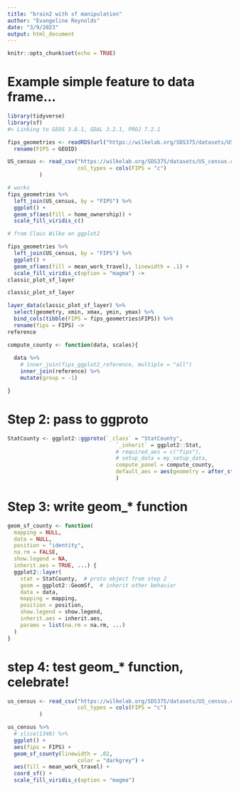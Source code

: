 ```yaml
---
title: "brain2 with sf manipulation"
author: "Evangeline Reynolds"
date: "3/9/2023"
output: html_document
---
```


```r
knitr::opts_chunk$set(echo = TRUE)
```

# Example simple feature to data frame...

```r
library(tidyverse)
library(sf)
#> Linking to GEOS 3.8.1, GDAL 3.2.1, PROJ 7.2.1

fips_geometries <- readRDS(url("https://wilkelab.org/SDS375/datasets/US_counties.rds")) %>%
  rename(FIPS = GEOID)

US_census <- read_csv("https://wilkelab.org/SDS375/datasets/US_census.csv",
                      col_types = cols(FIPS = "c")
          )

# works
fips_geometries %>%
  left_join(US_census, by = "FIPS") %>%
  ggplot() +
  geom_sf(aes(fill = home_ownership)) + 
  scale_fill_viridis_c()

# from Claus Wilke on ggplot2

fips_geometries %>%
  left_join(US_census, by = "FIPS") %>%
  ggplot() +
  geom_sf(aes(fill = mean_work_travel), linewidth = .1) + 
  scale_fill_viridis_c(option = "magma") ->
classic_plot_sf_layer

classic_plot_sf_layer

layer_data(classic_plot_sf_layer) %>% 
  select(geometry, xmin, xmax, ymin, ymax) %>% 
  bind_cols(tibble(FIPS = fips_geometries$FIPS)) %>% 
  rename(fips = FIPS) ->
reference


```



```r
compute_county <- function(data, scales){
 
  data %>% 
    # inner_join(fips_ggplot2_reference, multiple = "all") 
    inner_join(reference) %>% 
    mutate(group = -1)

}


```


# Step 2: pass to ggproto

```r
StatCounty <- ggplot2::ggproto(`_class` = "StatCounty",
                                  `_inherit` = ggplot2::Stat,
                                  # required_aes = c("fips"),
                                  # setup_data = my_setup_data,
                                  compute_panel = compute_county,
                                  default_aes = aes(geometry = after_stat(geometry))
                                  )
```


# Step 3: write geom_* function

```r
geom_sf_county <- function(
  mapping = NULL,
  data = NULL,
  position = "identity",
  na.rm = FALSE,
  show.legend = NA,
  inherit.aes = TRUE, ...) {
  ggplot2::layer(
    stat = StatCounty,  # proto object from step 2
    geom = ggplot2::GeomSf,  # inherit other behavior
    data = data,
    mapping = mapping,
    position = position,
    show.legend = show.legend,
    inherit.aes = inherit.aes,
    params = list(na.rm = na.rm, ...)
  )
}
```

# step 4: test geom_* function, celebrate!

```r
us_census <- read_csv("https://wilkelab.org/SDS375/datasets/US_census.csv",
                      col_types = cols(FIPS = "c")
          )  

us_census %>% 
  # slice(1340) %>% 
  ggplot() + 
  aes(fips = FIPS) +
  geom_sf_county(linewidth = .02, 
                      color = "darkgrey") +
  aes(fill = mean_work_travel) + 
  coord_sf() +
  scale_fill_viridis_c(option = "magma")






```
